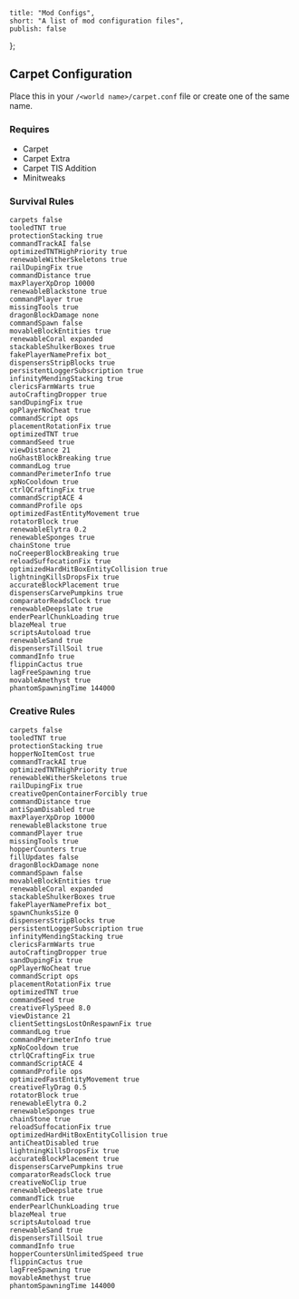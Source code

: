     title: "Mod Configs",
    short: "A list of mod configuration files",
    publish: false
};

## Carpet Configuration

Place this in your `/<world name>/carpet.conf` file or create one of the same name. 

### Requires

- Carpet
- Carpet Extra
- Carpet TIS Addition
- Minitweaks

### Survival Rules

```
carpets false
tooledTNT true
protectionStacking true
commandTrackAI false
optimizedTNTHighPriority true
renewableWitherSkeletons true
railDupingFix true
commandDistance true
maxPlayerXpDrop 10000
renewableBlackstone true
commandPlayer true
missingTools true
dragonBlockDamage none
commandSpawn false
movableBlockEntities true
renewableCoral expanded
stackableShulkerBoxes true
fakePlayerNamePrefix bot_
dispensersStripBlocks true
persistentLoggerSubscription true
infinityMendingStacking true
clericsFarmWarts true
autoCraftingDropper true
sandDupingFix true
opPlayerNoCheat true
commandScript ops
placementRotationFix true
optimizedTNT true
commandSeed true
viewDistance 21
noGhastBlockBreaking true
commandLog true
commandPerimeterInfo true
xpNoCooldown true
ctrlQCraftingFix true
commandScriptACE 4
commandProfile ops
optimizedFastEntityMovement true
rotatorBlock true
renewableElytra 0.2
renewableSponges true
chainStone true
noCreeperBlockBreaking true
reloadSuffocationFix true
optimizedHardHitBoxEntityCollision true
lightningKillsDropsFix true
accurateBlockPlacement true
dispensersCarvePumpkins true
comparatorReadsClock true
renewableDeepslate true
enderPearlChunkLoading true
blazeMeal true
scriptsAutoload true
renewableSand true
dispensersTillSoil true
commandInfo true
flippinCactus true
lagFreeSpawning true
movableAmethyst true
phantomSpawningTime 144000
```

### Creative Rules

```
carpets false
tooledTNT true
protectionStacking true
hopperNoItemCost true
commandTrackAI true
optimizedTNTHighPriority true
renewableWitherSkeletons true
railDupingFix true
creativeOpenContainerForcibly true
commandDistance true
antiSpamDisabled true
maxPlayerXpDrop 10000
renewableBlackstone true
commandPlayer true
missingTools true
hopperCounters true
fillUpdates false
dragonBlockDamage none
commandSpawn false
movableBlockEntities true
renewableCoral expanded
stackableShulkerBoxes true
fakePlayerNamePrefix bot_
spawnChunksSize 0
dispensersStripBlocks true
persistentLoggerSubscription true
infinityMendingStacking true
clericsFarmWarts true
autoCraftingDropper true
sandDupingFix true
opPlayerNoCheat true
commandScript ops
placementRotationFix true
optimizedTNT true
commandSeed true
creativeFlySpeed 8.0
viewDistance 21
clientSettingsLostOnRespawnFix true
commandLog true
commandPerimeterInfo true
xpNoCooldown true
ctrlQCraftingFix true
commandScriptACE 4
commandProfile ops
optimizedFastEntityMovement true
creativeFlyDrag 0.5
rotatorBlock true
renewableElytra 0.2
renewableSponges true
chainStone true
reloadSuffocationFix true
optimizedHardHitBoxEntityCollision true
antiCheatDisabled true
lightningKillsDropsFix true
accurateBlockPlacement true
dispensersCarvePumpkins true
comparatorReadsClock true
creativeNoClip true
renewableDeepslate true
commandTick true
enderPearlChunkLoading true
blazeMeal true
scriptsAutoload true
renewableSand true
dispensersTillSoil true
commandInfo true
hopperCountersUnlimitedSpeed true
flippinCactus true
lagFreeSpawning true
movableAmethyst true
phantomSpawningTime 144000
```
